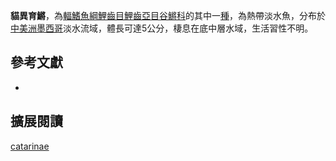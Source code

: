 {{Speciesbox
| name = 貓異育鱂
| image = 
| image_width = 200px
| image_caption = 
| status = NE
| status_system = IUCN3.1
| genus = Allotoca
| species = catarinae
| authority = [[de_Buen|de Buen]], 1942
| synonyms = *''Neoophorus diazi catarinae,de Buen, 1942''
*''Neoophorus catarinae,de Buen, 1942''
}}

'''貓異育鱂'''，為[[輻鰭魚綱|輻鰭魚綱]][[鯉齒目|鯉齒目]][[鯉齒亞目|鯉齒亞目]][[谷鱂科|谷鱂科]]的其中一[[種|種]]，為熱帶淡水魚，分布於[[中美洲|中美洲]][[墨西哥|墨西哥]]淡水流域，體長可達5公分，棲息在底中層水域，生活習性不明。
== 參考文獻 ==
*{{FishBase_species|genus=Allotoca|species=catarinae|year=2014|month=10}}

== 擴展閱讀 ==
{{refbegin}}
{{wikispecies-inline|Allotoca catarinae 貓異育鱂}}
{{refend}}
{{Taxonbar|from=Q5493591}}

[[Category:異育鱂屬|catarinae]]


{{魚類小作品}}